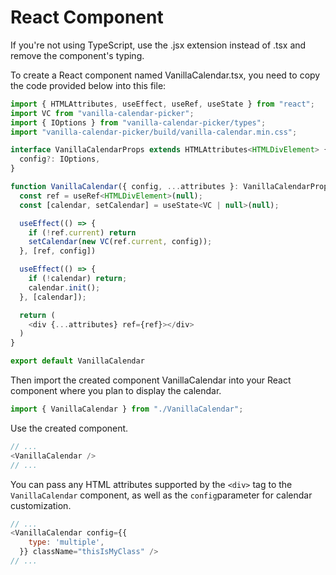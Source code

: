 # React Component

<Info>
	If you're not using TypeScript, use the .jsx extension instead of .tsx and remove the component's typing.
</Info>

To create a React component named VanillaCalendar.tsx, you need to copy the code provided below into this file:

```js
import { HTMLAttributes, useEffect, useRef, useState } from "react";
import VC from "vanilla-calendar-picker";
import { IOptions } from "vanilla-calendar-picker/types";
import "vanilla-calendar-picker/build/vanilla-calendar.min.css";

interface VanillaCalendarProps extends HTMLAttributes<HTMLDivElement> {
  config?: IOptions,
}

function VanillaCalendar({ config, ...attributes }: VanillaCalendarProps) {
  const ref = useRef<HTMLDivElement>(null);
  const [calendar, setCalendar] = useState<VC | null>(null);

  useEffect(() => {
    if (!ref.current) return
    setCalendar(new VC(ref.current, config));
  }, [ref, config])

  useEffect(() => {
    if (!calendar) return;
    calendar.init();
  }, [calendar]);

  return (
    <div {...attributes} ref={ref}></div>
  )
}

export default VanillaCalendar
```

Then import the created component VanillaCalendar into your React component where you plan to display the calendar.

```js
import { VanillaCalendar } from "./VanillaCalendar";
```

Use the created component.

```js
// ...
<VanillaCalendar />
// ...
```

You can pass any HTML attributes supported by the `<div>` tag to the `VanillaCalendar` component, as well as the `config`parameter for calendar customization.

```js
// ...
<VanillaCalendar config={{
    type: 'multiple',
  }} className="thisIsMyClass" />
// ...
```
